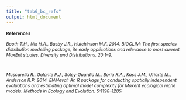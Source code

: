 ```yaml
---
title: "tab6_bc_refs"
output: html_document
---
```

<p>
<div style="font-size:9pt;font-weight:bold">References</div><p>
<div style="font-size:9pt;font-style:italic">
Booth T.H., Nix H.A., Busby J.R., Hutchinson M.F. 2014. BIOCLIM: The first species distribution modelling package, its early applications and relevance to most current MaxEnt studies. Diversity and Distributions. 20:1–9.<p><br>

Muscarella R., Galante P.J., Soley-Guardia M., Boria R.A., Kass J.M., Uriarte M., Anderson R.P. 2014. ENMeval: An R package for conducting spatially independent evaluations and estimating optimal model complexity for Maxent ecological niche models. Methods in Ecology and Evolution. 5:1198–1205.<p>
</div>
